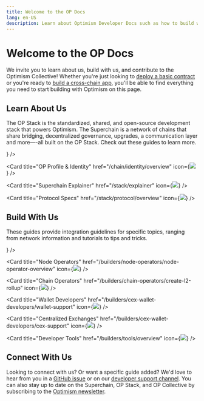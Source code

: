 ```yaml
---
title: Welcome to the OP Docs
lang: en-US
description: Learn about Optimism Developer Docs such as how to build with us and connect to the community.
---
```



# Welcome to the OP Docs

We invite you to learn about us, build with us, and contribute to the Optimism Collective! Whether you're just looking to
[deploy a basic contract](/chain/getting-started-op-mainnet) or you're ready to [build a cross-chain app](/builders/dapp-developers/bridging/messaging),
you'll be able to find everything you need to start building with Optimism on this page.

## Learn About Us

The OP Stack is the standardized, shared, and open-source development stack that powers Optimism.
The Superchain is a network of chains that share bridging, decentralized governance, upgrades, a communication layer and more—-all built on the OP Stack.
Check out these guides to learn more.

<Cards>
  <Card title="About OP Mainnet" href="/chain/getting-started-op-mainnet" icon={<img src="img/icons/book.svg" />} />

  <Card title="OP Profile & Identity" href="/chain/identity/overview" icon={<img src="img/icons/person.svg" />} />

  <Card title="Superchain Explainer" href="/stack/explainer" icon={<img src="img/icons/build.svg" />} />

  <Card title="Protocol Specs" href="/stack/protocol/overview" icon={<img src="img/icons/shapes.svg" />} />
</Cards>

## Build With Us

These guides provide integration guidelines for specific topics, ranging from network information and tutorials to tips and tricks.

<Cards>
  <Card title="Dapp Developers" href="/builders/dapp-developers/dapp-developer-overview" icon={<img src="img/icons/arrow-left-right.svg" />} />

  <Card title="Node Operators" href="/builders/node-operators/node-operator-overview" icon={<img src="img/icons/gear.svg" />} />

  <Card title="Chain Operators" href="/builders/chain-operators/create-l2-rollup" icon={<img src="img/icons/link.svg" />} />

  <Card title="Wallet Developers" href="/builders/cex-wallet-developers/wallet-support" icon={<img src="img/icons/wallet.svg" />} />

  <Card title="Centralized Exchanges" href="/builders/cex-wallet-developers/cex-support" icon={<img src="img/icons/asterisk.svg" />} />

  <Card title="Developer Tools" href="/builders/tools/overview" icon={<img src="img/icons/tools.svg" />} />
</Cards>

## Connect With Us

Looking to connect with us? Or want a specific guide added? We'd love to hear from you in a [GitHub issue](https://github.com/ethereum-optimism/docs/issues) or on our [developer support channel](https://github.com/ethereum-optimism/developers/).
You can also stay up to date on the Superchain, OP Stack, and OP Collective by subscribing to the [Optimism newsletter](https://optimism.us6.list-manage.com/subscribe/post?u=9727fa8bec4011400e57cafcb\&id=ca91042234\&f_id=002a19e3f0).
